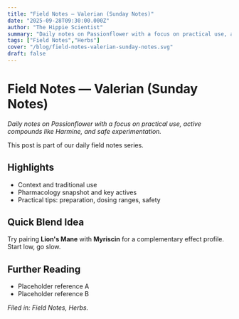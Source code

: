 ```yaml
---
title: "Field Notes — Valerian (Sunday Notes)"
date: "2025-09-28T09:30:00.000Z"
author: "The Hippie Scientist"
summary: "Daily notes on Passionflower with a focus on practical use, active compounds like Harmine, and safe experimentation."
tags: ["Field Notes","Herbs"]
cover: "/blog/field-notes-valerian-sunday-notes.svg"
draft: false
---
```



# Field Notes — Valerian (Sunday Notes)

_Daily notes on Passionflower with a focus on practical use, active compounds like Harmine, and safe experimentation._

<Callout emoji="🌿">This post is part of our daily field notes series.</Callout>

## Highlights

- Context and traditional use
- Pharmacology snapshot and key actives
- Practical tips: preparation, dosing ranges, safety

## Quick Blend Idea

Try pairing **Lion's Mane** with **Myriscin** for a complementary effect profile. Start low, go slow.

## Further Reading

- Placeholder reference A
- Placeholder reference B

*Filed in: Field Notes, Herbs.*
